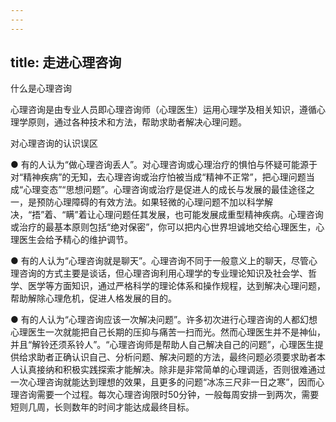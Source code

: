 ```yaml
---
---
---
```

title: 走进心理咨询
---



什么是心理咨询

心理咨询是由专业人员即心理咨询师（心理医生）运用心理学及相关知识，遵循心理学原则，通过各种技术和方法，帮助求助者解决心理问题。

对心理咨询的认识误区

● 有的人认为“做心理咨询丢人”。对心理咨询或心理治疗的惧怕与怀疑可能源于对“精神疾病”的无知，去心理咨询或治疗怕被当成“精神不正常”，把心理问题当成“心理变态”“思想问题”。心理咨询或治疗是促进人的成长与发展的最佳途径之一，是预防心理障碍的有效方法。如果轻微的心理问题不加以科学解决，“捂”着、“瞒”着让心理问题任其发展，也可能发展成重型精神疾病。心理咨询或治疗的最基本原则包括“绝对保密”，你可以把内心世界坦诚地交给心理医生，心理医生会给予精心的维护调节。

● 有的人认为“心理咨询就是聊天”。心理咨询不同于一般意义上的聊天，尽管心理咨询的方式主要是谈话，但心理咨询利用心理学的专业理论知识及社会学、哲学、医学等方面知识，通过严格科学的理论体系和操作规程，达到解决心理问题，帮助解除心理危机，促进人格发展的目的。

● 有的人认为“心理咨询应该一次解决问题”。许多初次进行心理咨询的人都幻想心理医生一次就能把自己长期的压抑与痛苦一扫而光。然而心理医生并不是神仙，并且“解铃还须系铃人”。“心理咨询师是帮助人自己解决自己的问题”，心理医生提供给求助者正确认识自己、分析问题、解决问题的方法，最终问题必须要求助者本人认真接纳和积极实践探索才能解决。除非是非常简单的心理调适，否则很难通过一次心理咨询就能达到理想的效果，且更多的问题“冰冻三尺非一日之寒”，因而心理咨询需要一个过程。每次心理咨询限时50分钟，一般每周安排一到两次，需要短则几周，长则数年的时间才能达成最终目标。